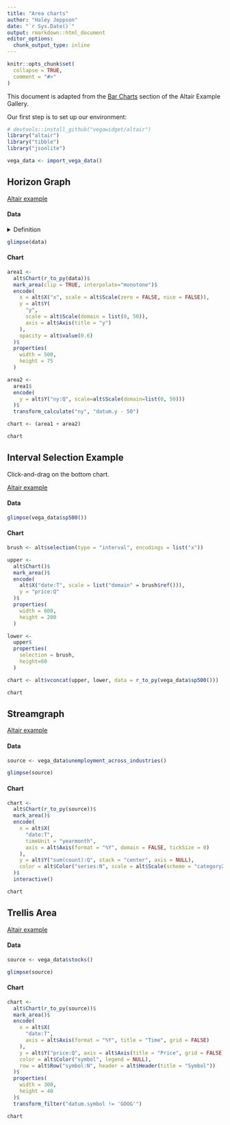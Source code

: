 ```yaml
---
title: "Area charts"
author: "Haley Jeppson"
date: "`r Sys.Date()`"
output: rmarkdown::html_document
editor_options: 
  chunk_output_type: inline
---
```


```r
knitr::opts_chunk$set(
  collapse = TRUE,
  comment = "#>"
)
```

This document is adapted from the [Bar Charts](https://altair-viz.github.io/gallery/index.html#bar-charts) section of the Altair Example Gallery.

Our first step is to set up our environment:

```r
# devtools::install_github("vegawidget/altair")
library("altair")
library("tibble")
library("jsonlite")

vega_data <- import_vega_data()
```

## Horizon Graph

[Altair example](https://altair-viz.github.io/gallery/horizon_graph.html)

#### Data

<details>
<summary>Definition</summary>
```r
data <- fromJSON('[
  {"x": 1,  "y": 28}, {"x": 2,  "y": 55},
  {"x": 3,  "y": 43}, {"x": 4,  "y": 91},
  {"x": 5,  "y": 81}, {"x": 6,  "y": 53},
  {"x": 7,  "y": 19}, {"x": 8,  "y": 87},
  {"x": 9,  "y": 52}, {"x": 10, "y": 48},
  {"x": 11, "y": 24}, {"x": 12, "y": 49},
  {"x": 13, "y": 87}, {"x": 14, "y": 66},
  {"x": 15, "y": 17}, {"x": 16, "y": 27},
  {"x": 17, "y": 68}, {"x": 18, "y": 16},
  {"x": 19, "y": 49}, {"x": 20, "y": 15}
]')
```
</details>

```r
glimpse(data)
```

#### Chart

```r
area1 <- 
  alt$Chart(r_to_py(data))$
  mark_area(clip = TRUE, interpolate="monotone")$
  encode(
    x = alt$X("x", scale = alt$Scale(zero = FALSE, nice = FALSE)),
    y = alt$Y(
      "y", 
      scale = alt$Scale(domain = list(0, 50)), 
      axis = alt$Axis(title = "y")
    ),
    opacity = alt$value(0.6)
  )$
  properties(
    width = 500,
    height = 75
  )

area2 <- 
  area1$
  encode(
    y = alt$Y("ny:Q", scale=alt$Scale(domain=list(0, 50)))
  )$
  transform_calculate("ny", "datum.y - 50")

chart <- (area1 + area2)

chart
```

## Interval Selection Example

Click-and-drag on the bottom chart.

[Altair example](https://altair-viz.github.io/gallery/interval_selection.html)

#### Data

```r
glimpse(vega_data$sp500())
```

#### Chart

```r
brush <- alt$selection(type = "interval", encodings = list("x"))

upper <- 
  alt$Chart()$
  mark_area()$
  encode(
    alt$X("date:T", scale = list("domain" = brush$ref())),
    y = "price:Q"
  )$
  properties(
    width = 600,
    height = 200
  )

lower <- 
  upper$
  properties(
    selection = brush,
    height=60
  )

chart <- alt$vconcat(upper, lower, data = r_to_py(vega_data$sp500()))

chart
```

## Streamgraph

[Altair example](https://altair-viz.github.io/gallery/streamgraph.html)

#### Data

```r
source <- vega_data$unemployment_across_industries()

glimpse(source)
```

#### Chart

```r
chart <- 
  alt$Chart(r_to_py(source))$
  mark_area()$
  encode(
    x = alt$X(
      "date:T",
      timeUnit = "yearmonth",
      axis = alt$Axis(format = "%Y", domain = FALSE, tickSize = 0)
    ),
    y = alt$Y("sum(count):Q", stack = "center", axis = NULL),
    color = alt$Color("series:N", scale = alt$Scale(scheme = "category20b"))
  )$
  interactive()

chart
```

## Trellis Area

[Altair example](https://altair-viz.github.io/gallery/trellis_area.html)

#### Data

```r
source <- vega_data$stocks()

glimpse(source)
```

#### Chart

```r
chart <- 
  alt$Chart(r_to_py(source))$
  mark_area()$
  encode(
    x = alt$X(
      "date:T", 
      axis = alt$Axis(format = "%Y", title = "Time", grid = FALSE)
    ),
    y = alt$Y("price:Q", axis = alt$Axis(title = "Price", grid = FALSE)),
    color = alt$Color("symbol", legend = NULL),
    row = alt$Row("symbol:N", header = alt$Header(title = "Symbol"))
  )$
  properties(
    width = 300,
    height = 40
  )$
  transform_filter("datum.symbol != 'GOOG'")

chart
```
